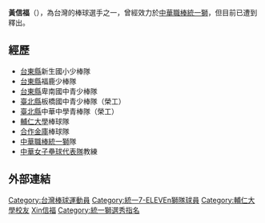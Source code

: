 '''黃信福'''（{{bd|1975年|6月7日||catIdx=Huang黃}}），為台灣的棒球選手之一，曾經效力於[[中華職棒|中華職棒]][[統一獅|統一獅]]，但目前已遭到釋出。

==經歷==
*[[台東縣|台東縣]]新生國小少棒隊 
*[[台東縣|台東縣]]福鹿少棒隊 
*[[台東縣|台東縣]]卑南國中青少棒隊 
*[[新北市|臺北縣]]板橋國中青少棒隊（榮工） 
*[[新北市|臺北縣]]中華中學青棒隊（榮工） 
*[[輔仁大學|輔仁大學]]棒球隊 
*[[合作金庫|合作金庫]]棒球隊 
*[[中華職棒|中華職棒]][[統一獅|統一獅]]隊 
*[[中華女子壘球代表隊|中華女子壘球代表隊]]教練

==外部連結==

{{棒球選手小作品}}
{{台灣棒球維基館}}

{{DEFAULTSORT:Huang黃信福}}
[[Category:台灣棒球運動員|Category:台灣棒球運動員]]
[[Category:統一7-ELEVEn獅隊球員|Category:統一7-ELEVEn獅隊球員]]
[[Category:輔仁大學校友|Category:輔仁大學校友]]
[[Category:黃姓|Xin信福]]
[[Category:統一獅選秀指名|Category:統一獅選秀指名]]